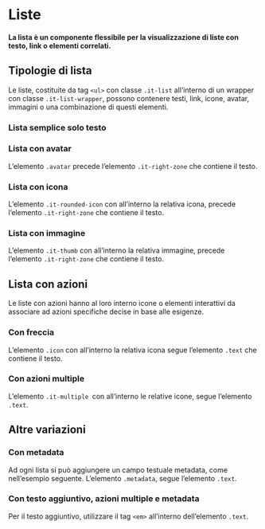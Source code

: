 
<Meta of={ListStories} />

# Liste

#### La lista è un componente flessibile per la visualizzazione di liste con testo, link o elementi correlati.

## Tipologie di lista

Le liste, costituite da tag `<ul>` con classe `.it-list` all’interno di un wrapper con classe `.it-list-wrapper`, possono contenere testi, link, icone, avatar, immagini o una combinazione di questi elementi.

### Lista semplice solo testo

<Canvas of={ListStories.ListaSemplice} />

### Lista con avatar

L’elemento `.avatar` precede l’elemento `.it-right-zone` che contiene il testo.

<Canvas of={ListStories.ListaAvatar} />

### Lista con icona

L’elemento `.it-rounded-icon` con all’interno la relativa icona, precede l’elemento `.it-right-zone` che contiene il testo.

<Canvas of={ListStories.ListaIcona} />

### Lista con immagine

L’elemento `.it-thumb` con all’interno la relativa immagine, precede l’elemento `.it-right-zone` che contiene il testo.

<Canvas of={ListStories.ListaImmagine} />

## Lista con azioni

Le liste con azioni hanno al loro interno icone o elementi interattivi da associare ad azioni specifiche decise in base alle esigenze.

### Con freccia

L’elemento `.icon` con all’interno la relativa icona segue l’elemento `.text` che contiene il testo.

<Canvas of={ListStories.ListaFreccia} />

### Con azioni multiple

L’elemento `.it-multiple `con all’interno le relative icone, segue l’elemento `.text`.

<Canvas of={ListStories.ListaAzioniMultiple} />

## Altre variazioni

### Con metadata

Ad ogni lista si può aggiungere un campo testuale metadata, come nell’esempio seguente. L’elemento `.metadata`, segue l’elemento `.text`.

<Canvas of={ListStories.ListaMetadata} />

### Con testo aggiuntivo, azioni multiple e metadata

Per il testo aggiuntivo, utilizzare il tag `<em>` all’interno dell’elemento `.text`.

<Canvas of={ListStories.ListaTestoAzioniMultipleMetadata} />

